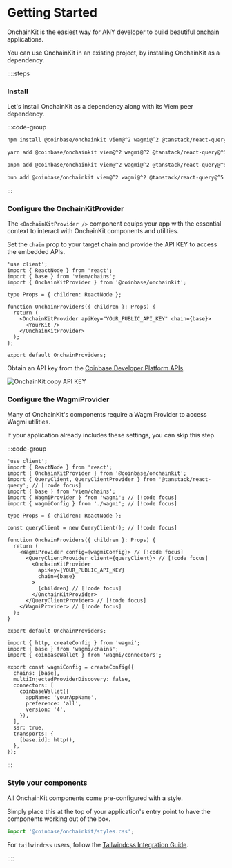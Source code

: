 # Getting Started

OnchainKit is the easiest way for ANY developer to build beautiful onchain applications.

You can use OnchainKit in an existing project, by installing OnchainKit as a dependency.

::::steps

### Install

Let's install OnchainKit as a dependency along with its Viem peer dependency.

:::code-group

```bash [npm]
npm install @coinbase/onchainkit viem@^2 wagmi@^2 @tanstack/react-query@^5
```

```bash [yarn]
yarn add @coinbase/onchainkit viem@^2 wagmi@^2 @tanstack/react-query@^5
```

```bash [pnpm]
pnpm add @coinbase/onchainkit viem@^2 wagmi@^2 @tanstack/react-query@^5
```

```bash [bun]
bun add @coinbase/onchainkit viem@^2 wagmi@^2 @tanstack/react-query@^5
```

:::

### Configure the OnchainKitProvider

The `<OnchainKitProvider />` component equips your app with the essential context to interact with OnchainKit components and utilities.

Set the `chain` prop to your target chain and provide the API KEY to access the embedded APIs.

```tsx [OnchainProviders.tsx]
'use client';
import { ReactNode } from 'react';
import { base } from 'viem/chains';
import { OnchainKitProvider } from '@coinbase/onchainkit';

type Props = { children: ReactNode };

function OnchainProviders({ children }: Props) {
  return (
    <OnchainKitProvider apiKey="YOUR_PUBLIC_API_KEY" chain={base}>
      <YourKit />
    </OnchainKitProvider>
  );
};

export default OnchainProviders;
```

Obtain an API key from the [Coinbase Developer Platform APIs](https://portal.cdp.coinbase.com/products/onchainkit).

<img
  alt="OnchainKit copy API KEY"
  src="https://onchainkit.xyz/assets/copy-api-key-guide.png"
  width="auto"
/>

### Configure the WagmiProvider

Many of OnchainKit's components require a WagmiProvider to access Wagmi utilities.

If your application already includes these settings, you can skip this step.

:::code-group

```tsx [OnchainProviders.tsx]
'use client';
import { ReactNode } from 'react';
import { OnchainKitProvider } from '@coinbase/onchainkit';
import { QueryClient, QueryClientProvider } from '@tanstack/react-query'; // [!code focus]
import { base } from 'viem/chains';
import { WagmiProvider } from 'wagmi'; // [!code focus]
import { wagmiConfig } from './wagmi'; // [!code focus]

type Props = { children: ReactNode };

const queryClient = new QueryClient(); // [!code focus]

function OnchainProviders({ children }: Props) {
  return (
    <WagmiProvider config={wagmiConfig}> // [!code focus]
      <QueryClientProvider client={queryClient}> // [!code focus]
        <OnchainKitProvider
          apiKey={YOUR_PUBLIC_API_KEY}
          chain={base}
        >
          {children} // [!code focus]
        </OnchainKitProvider>
      </QueryClientProvider> // [!code focus]
    </WagmiProvider> // [!code focus]
  );
}

export default OnchainProviders;
```

```tsx [wagmi.ts]
import { http, createConfig } from 'wagmi';
import { base } from 'wagmi/chains';
import { coinbaseWallet } from 'wagmi/connectors';

export const wagmiConfig = createConfig({
  chains: [base],
  multiInjectedProviderDiscovery: false,
  connectors: [
    coinbaseWallet({
      appName: 'yourAppName',
      preference: 'all',
      version: '4',
    }),
  ],
  ssr: true,
  transports: {
    [base.id]: http(),
  },
});
```

:::

### Style your components

All OnchainKit components come pre-configured with a style.

Simply place this at the top of your application's entry point to have the components working out of the box.

```javascript
import '@coinbase/onchainkit/styles.css';
```

For `tailwindcss` users, follow the [Tailwindcss Integration Guide](/guides/tailwind).

::::
